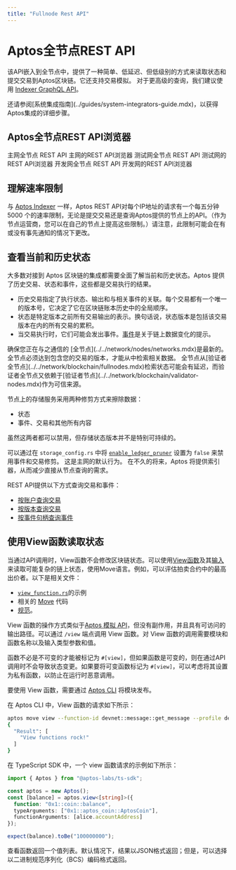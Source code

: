 ```yaml
---
title: "Fullnode Rest API"
---
```



# Aptos全节点REST API

该API嵌入到全节点中，提供了一种简单、低延迟、但低级别的方式来读取状态和提交交易到Aptos区块链。它还支持交易模拟。
对于更高级的查询，我们建议使用 [Indexer GraphQL API](../indexer.mdx)。

<Callout type="info">
还请参阅[系统集成指南](../guides/system-integrators-guide.mdx)，以获得Aptos集成的详细步骤。
</Callout>

## Aptos全节点REST API浏览器

<Cards>
  <Card href="https://fullnode.mainnet.aptoslabs.com/v1/spec#/">
    <Card.Title linkType="external">主网全节点 REST API</Card.Title>
    <Card.Description>主网的REST API浏览器</Card.Description>
  </Card>
  <Card href="https://fullnode.testnet.aptoslabs.com/v1/spec#/">
    <Card.Title linkType="external">测试网全节点 REST API</Card.Title>
    <Card.Description>测试网的REST API浏览器</Card.Description>
  </Card>
  <Card href="https://fullnode.devnet.aptoslabs.com/v1/spec#/">
    <Card.Title linkType="external">开发网全节点 REST API</Card.Title>
    <Card.Description>开发网的REST API浏览器</Card.Description>
  </Card>
</Cards>

## 理解速率限制

与 [Aptos Indexer](../indexer/aptos-hosted.mdx) 一样，Aptos REST API对每个IP地址的请求有一个每五分钟 5000 个的速率限制，无论是提交交易还是查询Aptos提供的节点上的API。（作为节点运营商，您可以在自己的节点上提高这些限制。）请注意，此限制可能会在有或没有事先通知的情况下更改。

## 查看当前和历史状态

大多数对接到 Aptos 区块链的集成都需要全面了解当前和历史状态。Aptos 提供了历史交易、状态和事件，这些都是交易执行的结果。

- 历史交易指定了执行状态、输出和与相关事件的关联。每个交易都有一个唯一的版本号，它决定了它在区块链账本历史中的全局顺序。
- 状态是特定版本之前所有交易输出的表示。换句话说，状态版本是包括该交易版本在内的所有交易的累积。
- 当交易执行时，它们可能会发出事件。[事件](../../network/blockchain/events.mdx)是关于链上数据变化的提示。

<Callout type="info">
确保您正在与之通信的 [全节点](../../network/nodes/networks.mdx)是最新的。
全节点必须达到包含您的交易的版本，才能从中检索相关数据。
全节点从[验证者全节点](../../network/blockchain/fullnodes.mdx)检索状态可能会有延迟，而验证者全节点又依赖于[验证者节点](../../network/blockchain/validator-nodes.mdx)作为可信来源。
</Callout>

节点上的存储服务采用两种修剪方式来擦除数据：

- 状态
- 事件、交易和其他所有内容

虽然这两者都可以禁用，但存储状态版本并不是特别可持续的。

可以通过在 `storage_config.rs` 中将 [`enable_ledger_pruner`](https://github.com/aptos-labs/aptos-core/blob/cf0bc2e4031a843cdc0c04e70b3f7cd92666afcf/config/src/config/storage_config.rs#L141) 设置为 `false` 来禁用事件和交易修剪。
这是主网的默认行为。
在不久的将来，Aptos 将提供索引器，从而减少直接从节点查询的需求。

REST API提供以下方式查询交易和事件：

- [按账户查询交易](https://api.devnet.aptoslabs.com/v1/spec#/operations/get_account_transactions)
- [按版本查询交易](https://api.devnet.aptoslabs.com/v1/spec#/operations/get_transaction_by_version)
- [按事件句柄查询事件](https://api.devnet.aptoslabs.com/v1/spec#/operations/get_events_by_event_handle)


## 使用View函数读取状态

当通过API调用时，View函数不会修改区块链状态。可以使用[View函数](https://github.com/aptos-labs/aptos-core/blob/main/api/src/view_function.rs)及其[输入](https://github.com/aptos-labs/aptos-core/blob/main/api/types/src/view.rs)来读取可能复杂的链上状态，使用Move语言。例如，可以评估拍卖合约中的最高出价者。以下是相关文件：

- [`view_function.rs`](https://github.com/aptos-labs/aptos-core/blob/main/api/src/tests/view_function.rs)的示例
- 相关的 [Move](https://github.com/aptos-labs/aptos-core/blob/90c33dc7a18662839cd50f3b70baece0e2dbfc71/aptos-move/framework/aptos-framework/sources/coin.move#L226) 代码
- [规范](https://github.com/aptos-labs/aptos-core/blob/90c33dc7a18662839cd50f3b70baece0e2dbfc71/api/doc/spec.yaml#L8513)。

View 函数的操作方式类似于[Aptos 模拟 API](../guides/system-integrators-guide.mdx)，但没有副作用，并且具有可访问的输出路径。可以通过 `/view` 端点调用 View 函数。对 View 函数的调用需要模块和函数名称以及输入类型参数和值。

函数不必是不可变的才能被标记为 `#[view]`，但如果函数是可变的，则在通过API调用时不会导致状态变更。如果要将可变函数标记为 `#[view]`，可以考虑将其设置为私有函数，以防止在运行时恶意调用。

要使用 View 函数，需要通过 [Aptos CLI](../cli.mdx) 将模块发布。

在 Aptos CLI 中，View 函数的请求如下所示：

```bash filename="Terminal"
aptos move view --function-id devnet::message::get_message --profile devnet --args address:devnet
{
  "Result": [
    "View functions rock!"
  ]
}
```

在 TypeScript SDK 中，一个 view 函数请求的示例如下所示：

```ts filename="index.ts"
import { Aptos } from "@aptos-labs/ts-sdk";

const aptos = new Aptos();
const [balance] = aptos.view<[string]>({
  function: "0x1::coin::balance",
  typeArguments: ["0x1::aptos_coin::AptosCoin"],
  functionArguments: [alice.accountAddress]
});

expect(balance).toBe("100000000");
```

查看函数返回一个值列表。默认情况下，结果以JSON格式返回；但是，可以选择以二进制规范序列化（BCS）编码格式返回。
